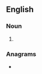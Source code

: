 ==English==

===Noun===
{{head|en|noun form}}

# {{plural of|en|desiring}}

===Anagrams===
* {{anagrams|en|a=degiinrss|rigidness|ringsides}}